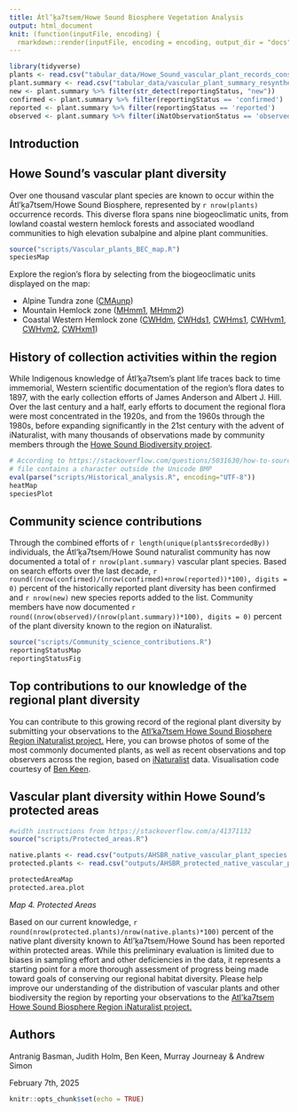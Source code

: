 ```yaml
---
title: Átl’ḵa7tsem/Howe Sound Biosphere Vegetation Analysis
output: html_document
knit: (function(inputFile, encoding) {
  rmarkdown::render(inputFile, encoding = encoding, output_dir = "docs") })
---
```


```r
library(tidyverse)
plants <- read.csv("tabular_data/Howe_Sound_vascular_plant_records_consolidated_2024-11-14.csv")
plant.summary <- read.csv("tabular_data/vascular_plant_summary_resynthesized_2024-11-14.csv")
new <- plant.summary %>% filter(str_detect(reportingStatus, "new")) 
confirmed <- plant.summary %>% filter(reportingStatus == 'confirmed') 
reported <- plant.summary %>% filter(reportingStatus == 'reported') 
observed <- plant.summary %>% filter(iNatObservationStatus == 'observed') 
```

## Introduction

## Howe Sound's vascular plant diversity

Over one thousand vascular plant species are known to occur within the Átl’ḵa7tsem/Howe Sound Biosphere, represented by `r nrow(plants)` occurrence records. This diverse flora spans nine biogeoclimatic units, from lowland coastal western hemlock forests and associated woodland communities to high elevation subalpine and alpine plant communities.

```r
source("scripts/Vascular_plants_BEC_map.R")
speciesMap
```

Explore the region's flora by selecting from the biogeoclimatic units displayed on the map:

* Alpine Tundra zone ([CMAunp](#region:CMAunp))
* Mountain Hemlock zone ([MHmm1](#region:MHmm1), [MHmm2](#region:MHmm2))
* Coastal Western Hemlock zone ([CWHdm](#region:CWHdm), [CWHds1](#region:CWHds1), [CWHms1](#region:CWHms1), [CWHvm1](#region:CWHvm1), [CWHvm2](#region:CWHvm2), [CWHxm1](#region:CWHxm1))

## History of collection activities within the region

While Indigenous knowledge of Átl’ḵa7tsem's plant life traces back to time immemorial, Western scientific documentation of the region's flora dates to 1897, with the early collection efforts of James Anderson and Albert J. Hill. Over the last century and a half, early efforts to document the regional flora were most concentrated in the 1920s, and from the 1960s through the 1980s, before expanding significantly in the 21st century with the advent of iNaturalist, with many thousands of observations made by community members through the <a href = "https://www.squamishenvironment.ca/projects/biodiversity-squamish/">Howe Sound Biodiversity project</a>.

```r
# According to https://stackoverflow.com/questions/5031630/how-to-source-r-file-saved-using-utf-8-encoding this strange strategy is now necessary since the 
# file contains a character outside the Unicode BMP
eval(parse("scripts/Historical_analysis.R", encoding="UTF-8"))
heatMap
speciesPlot
```

## Community science contributions

Through the combined efforts of `r length(unique(plants$recordedBy))` individuals, the Átl’ḵa7tsem/Howe Sound naturalist community has now documented a total of `r nrow(plant.summary)` vascular plant species. Based on search efforts over the last decade, `r round((nrow(confirmed)/(nrow(confirmed)+nrow(reported))*100), digits = 0)` percent of the historically reported plant diversity has been confirmed and `r nrow(new)` new species reports added to the list. Community members have now documented `r round((nrow(observed)/(nrow(plant.summary))*100), digits = 0)` percent of the plant diversity known to the region on iNaturalist.

```r
source("scripts/Community_science_contributions.R")
reportingStatusMap
reportingStatusFig
```

## Top contributions to our knowledge of the regional plant diversity

You can contribute to this growing record of the regional plant diversity by submitting your observations to the [Atl'ka7tsem Howe Sound Biosphere Region iNaturalist project.](https://www.inaturalist.org/projects/atl-ka7tsem-howe-sound-biosphere-region) Here, you can browse photos of some of the most commonly documented plants, as well as recent observations and top observers across the region, based on [iNaturalist](http://inaturalist.org/) data. Visualisation code courtesy of [Ben Keen](https://github.com/benkeen).

<span class="mxcw-nonLeafletPane mxcw-paneName-TopContributions html-widget leaflet"></span>

## Vascular plant diversity within Howe Sound's protected areas

```r
#width instructions from https://stackoverflow.com/a/41371132
source("scripts/Protected_areas.R")

native.plants <- read.csv("outputs/AHSBR_native_vascular_plant_species.csv")
protected.plants <- read.csv("outputs/AHSBR_protected_native_vascular_plant_species.csv")

protectedAreaMap
protected.area.plot 
```

<div class="data-pane">
*Map 4. Protected Areas*
</div>

Based on our current knowledge, `r round(nrow(protected.plants)/nrow(native.plants)*100)` percent of the native plant diversity known to Átl’ḵa7tsem/Howe Sound has been reported within protected areas. While this preliminary evaluation is limited due to biases in sampling effort and other deficiencies in the data, it represents a starting point for a more thorough assessment of progress being made toward goals of conserving our regional habitat diversity. Please help improve our understanding of the distribution of vascular plants and other biodiversity the region by reporting your observations to the [Atl'ka7tsem Howe Sound Biosphere Region iNaturalist project.](https://www.inaturalist.org/projects/atl-ka7tsem-howe-sound-biosphere-region)

## Authors

Antranig Basman, Judith Holm, Ben Keen, Murray Journeay & Andrew Simon

February 7th, 2025

```r
knitr::opts_chunk$set(echo = TRUE)
```
